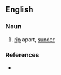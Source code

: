 {{copyvio}}
==English==

===Noun===
{{en-noun}}

# [[rip]] apart, [[sunder]]

===References===
*{{R:1913}}